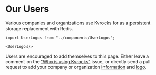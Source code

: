 # Our Users

Various companies and organizations use Kvrocks for as a persistent storage replacement with Redis.

````mdx-code-block
import UserLogos from "../components/UserLogos";

<UserLogos/>
````

Users are encouraged to add themselves to this page. Either leave a comment on the ["Who is using Kvrocks"](https://github.com/apache/kvrocks/issues/414) issue, or directly send a pull request to add your company or organization [information](https://github.com/apache/kvrocks-website/blob/main/src/components/UserLogos/index.tsx) and [logo](https://github.com/apache/kvrocks-website/blob/main/static/media/users).
